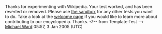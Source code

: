 <article id="1357561" title=User talk:Gukarma>
	<talkpage id="1357561" title="User talk:Gukarma">
Thanks for experimenting with Wikipedia. Your test worked, and has been reverted or removed. Please use [[Wikipedia:Sandbox|the sandbox]] for any other tests you want to do. Take a look at the [[Wikipedia:Welcome, newcomers|welcome page]] if you would like to learn more about contributing to our encyclopedia. Thanks. &lt;!-- from Template:Test --&gt;  [[User:Michael Ward|Michael Ward]] 05:57, 3 Jan 2005 (UTC)
	</talkpage>
</article>